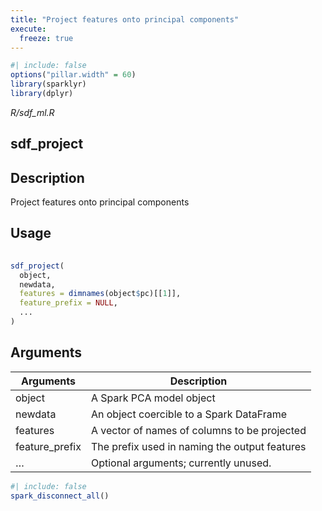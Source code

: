 ```yaml
---
title: "Project features onto principal components"
execute:
  freeze: true
---
```


```r
#| include: false
options("pillar.width" = 60)
library(sparklyr) 
library(dplyr)
```

*R/sdf_ml.R*

## sdf_project

## Description
 Project features onto principal components 


## Usage
```r
 
sdf_project( 
  object, 
  newdata, 
  features = dimnames(object$pc)[[1]], 
  feature_prefix = NULL, 
  ... 
) 
```

## Arguments
|Arguments|Description|
|---|---|
| object | A Spark PCA model object |
| newdata | An object coercible to a Spark DataFrame |
| features | A vector of names of columns to be projected |
| feature_prefix | The prefix used in naming the output features |
| ... | Optional arguments; currently unused. |








```r
#| include: false
spark_disconnect_all()
```
